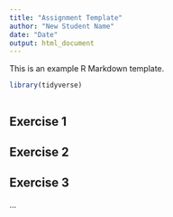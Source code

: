 ```yaml
---
title: "Assignment Template"
author: "New Student Name"
date: "Date"
output: html_document
---
```


This is an example R Markdown template. 

```r
library(tidyverse)
```

```r

```

## Exercise 1

## Exercise 2

## Exercise 3 

...